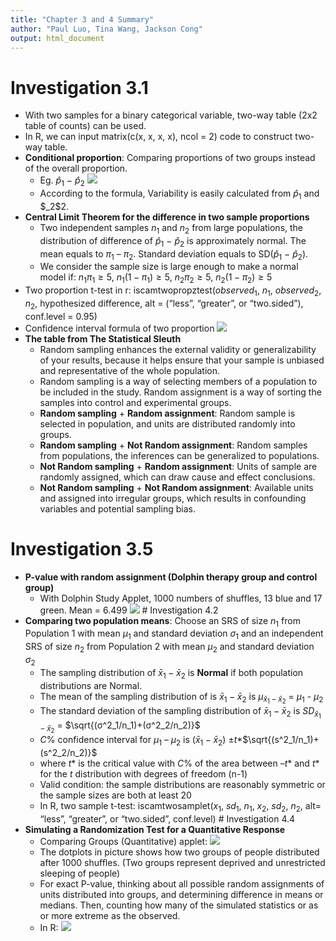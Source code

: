 ```yaml
---
title: "Chapter 3 and 4 Summary"
author: "Paul Luo, Tina Wang, Jackson Cong"
output: html_document
---
```


# Investigation 3.1 
- With two samples for a binary categorical variable, two-way table (2x2 table of counts) can be used.
- In R, we can input matrix(c(x, x, x, x), ncol = 2) code to construct two-way table. 
- **Conditional proportion**: Comparing proportions of two groups instead of the overall proportion. 
  - Eg. $\hat{p}_1$ − $\hat{p}_2$
  ![](./Ch3_2.png)
  - According to the formula, Variability is easily calculated from $\hat{p}_1$ and $\hat{p}_2$2. 
- **Central Limit Theorem for the difference in two sample proportions**
  - Two independent samples $n_1$ and $n_2$ from large populations, the distribution of difference of $\hat{p}_1$ − $\hat{p}_2$ is approximately normal. The mean equals to $\pi_1$ – $\pi_2$. Standard deviation equals to SD($\hat{p}_1$ − $\hat{p}_2$).
  - We consider the sample size is large enough to make a normal model if: $n_1\pi_1 \ge 5$,  $n_1(1-\pi_1)\ge 5$, $n_2\pi_2 \ge 5$, $n_2(1-\pi_2) \ge 5$
- Two proportion t-test in r: iscamtwopropztest($observed_1$, $n_1$, $observed_2$, $n_2$, hypothesized difference, alt = (“less”, “greater”, or “two.sided”), conf.level = 0.95)
- Confidence interval formula of two proportion
  ![](./Ch3_1.png)
- **The table from The Statistical Sleuth**
  - Random sampling enhances the external validity or generalizability of your results, because it helps ensure that your sample is unbiased and representative of the whole population.
  - Random sampling is a way of selecting members of a population to be included in the study. Random assignment is a way of sorting the samples into control and experimental groups.
  - **Random sampling** + **Random assignment**: Random sample is selected in population, and units are distributed randomly into groups. 
  - **Random sampling** + **Not Random assignment**: Random samples from populations, the inferences can be generalized to populations.
  - **Not Random sampling** + **Random assignment**: Units of sample are randomly assigned, which can draw cause and effect conclusions. 
  - **Not Random sampling** + **Not Random assignment**: Available units and assigned into irregular groups, which results in confounding variables and potential sampling bias.

# Investigation 3.5
- **P-value with random assignment (Dolphin therapy group and control group)**
  - With Dolphin Study Applet, 1000 numbers of shuffles, 13 blue and 17 green. Mean = 6.499
    ![](./Ch3_3.png)
# Investigation 4.2 
- **Comparing two population means**: Choose an SRS of size $n_1$ from Population 1 with mean $µ_1$ and standard deviation $σ_1$ and an independent SRS of size $n_2$ from Population 2 with mean $µ_2$ and standard deviation $σ_2$
  - The sampling distribution of $\bar{x}_1 - \bar{x}_2$ is **Normal** if both population distributions are Normal.
  - The mean of the sampling distribution of is $\bar{x}_1 - \bar{x}_2$ is $µ_{\bar{x}_1 - \bar{x}_2}$ = $µ_1$ - $µ_2$
  - The standard deviation of the sampling distribution of $\bar{x}_1 - \bar{x}_2$ is $SD_{\bar{x}_1 - \bar{x}_2}$ = $\sqrt{(σ^2_1/n_1)+(σ^2_2/n_2)}$
  - $C$% confidence interval for $µ_1$ – $µ_2$ is ($\bar{x}_1 - \bar{x}_2$) $\pm t$*$\sqrt{(s^2_1/n_1)+(s^2_2/n_2)}$
  - where $t$* is the critical value with $C$% of the area between –$t$* and $t$* for the $t$ distribution with degrees of freedom (n-1)
  - Valid condition: the sample distributions are reasonably symmetric or the sample sizes are both at least 20
  - In R, two sample t-test: iscamtwosamplet($x_1$, $sd_1$, $n_1$, $x_2$, $sd_2$, $n_2$, alt= “less”, “greater”, or “two.sided”, conf.level)
# Investigation 4.4 
- **Simulating a Randomization Test for a Quantitative Response**
  - Comparing Groups (Quantitative) applet:
    ![](./Ch4_1.png)
  - The dotplots in picture shows how two groups of people distributed after 1000 shuffles. (Two groups represent deprived and unrestricted sleeping of people)
  - For exact P-value, thinking about all possible random assignments of units distributed into groups, and determining difference in means or medians. Then, counting how many of the simulated statistics or as or more extreme as the observed.
  - In R: 
  ![](./Ch4_2.png)
